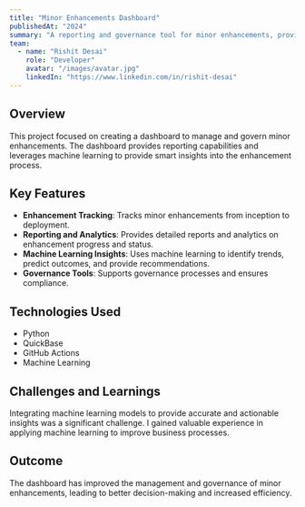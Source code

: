 ```yaml
---
title: "Minor Enhancements Dashboard"
publishedAt: "2024"
summary: "A reporting and governance tool for minor enhancements, providing smart insights based on Machine Learning at Mondelez International."
team:
  - name: "Rishit Desai"
    role: "Developer"
    avatar: "/images/avatar.jpg"
    linkedIn: "https://www.linkedin.com/in/rishit-desai"
---
```


## Overview

This project focused on creating a dashboard to manage and govern minor enhancements. The dashboard provides reporting capabilities and leverages machine learning to provide smart insights into the enhancement process.

## Key Features

-   **Enhancement Tracking**:  Tracks minor enhancements from inception to deployment.
-   **Reporting and Analytics**:  Provides detailed reports and analytics on enhancement progress and status.
-   **Machine Learning Insights**:  Uses machine learning to identify trends, predict outcomes, and provide recommendations.
-   **Governance Tools**:  Supports governance processes and ensures compliance.

## Technologies Used

-   Python
-   QuickBase
-   GitHub Actions
-   Machine Learning

## Challenges and Learnings

Integrating machine learning models to provide accurate and actionable insights was a significant challenge. I gained valuable experience in applying machine learning to improve business processes.

## Outcome

The dashboard has improved the management and governance of minor enhancements, leading to better decision-making and increased efficiency.
